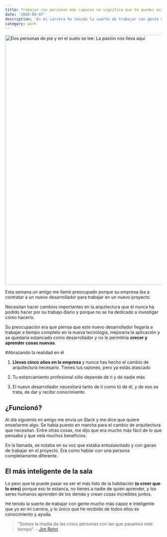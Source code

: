 ```yaml
---
title: Trabajar con personas más capaces no significa que te quedes estancado
date: '2020-09-07'
description: 'En mi carrera he tenido la suerte de trabajar con gente mucho más capaz e inteligente que yo y lo único que he recibido de todos ellos es conocimiento y ayuda.'
category: work
---
```


<Image src="/static/images/blog/working-with-more-capable-people-does-not-mean-that-you-get-stuck/passion-lead-us-here.jpg" alt="Dos personas de pie y en el suelo se lee: La pasión nos lleva aquí" width="1202" height="803" />

Esta semana un amigo me llamó preocupado porque su empresa iba a contratar a un nuevo desarrollador para trabajar en un nuevo proyecto.

Necesitan hacer cambios importantes en la arquitectura que él nunca ha podido hacer por su trabajo diario y porque no se ha dedicado a investigar cómo hacerlo.

Su preocupación era que piensa que este nuevo desarrollador llegaría a trabajar a tiempo completo en la nueva tecnología, mejoraría la aplicación y se quedaría estancado como desarrollador y no le permitiría **crecer y aprender cosas nuevas**.

#Abrazando la realidad en él

1. **Llevas cinco años en la empresa** y nunca has hecho el cambio de arquitectura necesario. Tienes tus razones, pero ya estás atascado

2. Tu estancamiento profesional sólo depende de ti y de nadie más

3. El nuevo desarrollador necesitará tanto de ti como tú de él, y de eso se trata, de dar y recibir conocimiento

## ¿Funcionó?

Al día siguiente mi amigo me envía un Slack y me dice que quiere enseñarme algo. Se había puesto en marcha para el cambio de arquitectura que necesitan. Entre otras cosas, me dijo que era mucho más fácil de lo que pensaba y que veía muchos beneficios.

En la llamada, se notaba en su voz que estaba entusiasmado y con ganas de trabajar en el proyecto. Era como hablar con una persona completamente diferente.

## El más inteligente de la sala

Lo peor que te puede pasar es ser el más listo de la habitación **(o creer que lo eres)** porque eso te estanca, no tienes a nadie de quien aprender, y los seres humanos aprenden de los demás y crean cosas increíbles juntos.

He tenido la suerte de trabajar con gente mucho más capaz e inteligente que yo en mi carrera, y lo único que he recibido de todos ellos es conocimiento y ayuda.

> "Somos la media de las cinco personas con las que pasamos más tiempo". - [Jim Rohn](https://www.wikiwand.com/en/Jim_Rohn)
